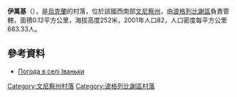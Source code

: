 {{coord|49|32|53|N|29|12|34|E|scale:30000|display=title}}

'''伊萬基'''（{{lang-uk|Іваньки}}），是[[烏克蘭|烏克蘭]]的村落，位於該國西南部[[文尼察州|文尼察州]]，由[[波格列比謝區|波格列比謝區]]負責管轄，面積0.12平方公里，海拔高度252米，2001年人口82，人口密度每平方公里683.33人。

==參考資料==
* [http://weather.in.ua/ua/vinnickaja/9453 Погода в селі Іваньки] {{Wayback|url=http://weather.in.ua/ua/vinnickaja/9453 |date=20111220091920 }}

[[Category:文尼察州村落|Category:文尼察州村落]]
[[Category:波格列比謝區村落|Category:波格列比謝區村落]]


{{Vinnytsia-geo-stub}}